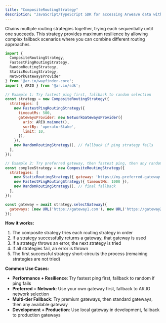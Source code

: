 ```yaml
---
title: "CompositeRoutingStrategy"
description: "JavaScript/TypeScript SDK for accessing Arweave data with built-in verification and gateway routing"
---
```


Chains multiple routing strategies together, trying each sequentially until one succeeds. This strategy provides maximum resilience by allowing complex fallback scenarios where you can combine different routing approaches.

```javascript
import { 
  CompositeRoutingStrategy, 
  FastestPingRoutingStrategy, 
  RandomRoutingStrategy,
  StaticRoutingStrategy,
  NetworkGatewaysProvider 
} from '@ar.io/wayfinder-core';
import { ARIO } from '@ar.io/sdk';

// Example 1: Try fastest ping first, fallback to random selection
const strategy = new CompositeRoutingStrategy({
  strategies: [
    new FastestPingRoutingStrategy({
      timeoutMs: 500,
      gatewaysProvider: new NetworkGatewaysProvider({
        ario: ARIO.mainnet(),
        sortBy: 'operatorStake',
        limit: 10,
      }),
    }),
    new RandomRoutingStrategy(), // fallback if ping strategy fails
  ],
});

// Example 2: Try preferred gateway, then fastest ping, then any random gateway
const complexStrategy = new CompositeRoutingStrategy({
  strategies: [
    new StaticRoutingStrategy({ gateway: 'https://my-preferred-gateway.com' }),
    new FastestPingRoutingStrategy({ timeoutMs: 1000 }),
    new RandomRoutingStrategy(), // final fallback
  ],
});

const gateway = await strategy.selectGateway({
  gateways: [new URL('https://gateway1.com'), new URL('https://gateway2.com')],
});
```

**How it works:**
1. The composite strategy tries each routing strategy in order
2. If a strategy successfully returns a gateway, that gateway is used
3. If a strategy throws an error, the next strategy is tried
4. If all strategies fail, an error is thrown
5. The first successful strategy short-circuits the process (remaining strategies are not tried)

**Common Use Cases:**
- **Performance + Resilience**: Try fastest ping first, fallback to random if ping fails
- **Preferred + Network**: Use your own gateway first, fallback to AR.IO network selection
- **Multi-tier Fallback**: Try premium gateways, then standard gateways, then any available gateway
- **Development + Production**: Use local gateway in development, fallback to production gateways